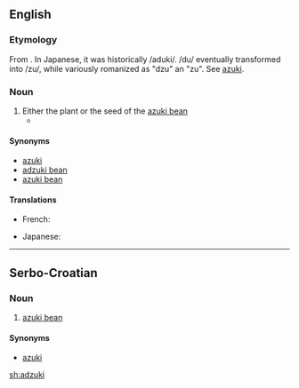 ==English==
{{wikipedia|Azuki bean|adzuki}}

===Etymology===
From {{etyl|ja|en}} {{term|小豆|tr=azuki|lang=ja}}. In Japanese, it was historically /aduki/. /du/ eventually transformed into /zu/, while variously romanized as "dzu" an "zu". See [[azuki]].

===Noun===
{{en-noun}}

# Either the plant or the seed of the [[azuki bean]]
#* {{quote-book|2003|Carla Emery|The Encyclopedia of Country Living|url=http://books.google.com/books?id=8vqp_XLfNKYC|edition=9th ed.|page=289|isbn=157061377X
|passage='''Adzukis''' need 118 days to start bearing. }}

====Synonyms====
* [[azuki]]
* [[adzuki bean]]
* [[azuki bean]]

====Translations====
{{trans-top}}
* French: {{t+|fr|azuki|m}}
{{trans-mid}}
* Japanese: {{t+|ja|小豆|tr=azuki}}
{{trans-bottom}}

----

==Serbo-Croatian==

===Noun===
{{sh-noun|r|g=m|адзуки}}

# [[azuki bean]]

====Synonyms====
* [[azuki#Serbo-Croatian|azuki]]

[[sh:adzuki]]